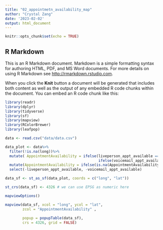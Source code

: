 ```yaml
---
title: "02_appointmetn_availability_map"
author: "Crystal Zang"
date: '2023-02-02'
output: html_document
---
```


```r
knitr::opts_chunk$set(echo = TRUE)
```

## R Markdown

This is an R Markdown document. Markdown is a simple formatting syntax for authoring HTML, PDF, and MS Word documents. For more details on using R Markdown see <http://rmarkdown.rstudio.com>.

When you click the **Knit** button a document will be generated that includes both content as well as the output of any embedded R code chunks within the document. You can embed an R code chunk like this:



```r
library(readr)
library(dplyr)
library(tidyverse)
library(sf)
library(mapview)
library(RColorBrewer)
library(leafpop)

data <- read.csv("data/data.csv")
```


```r
data_plot <- data%>%
  filter(!is.na(long))%>%
  mutate( AppointmentAvailability = ifelse(liveperson_appt_available ==T, "Available(Live Person)", 
                                           ifelse(voicemail_appt_available==T, "Available(Voicemail)", "Not Available")))%>%
  mutate(AppointmentAvailability = ifelse(is.na(AppointmentAvailability), "Not Available", AppointmentAvailability))%>%
  select(-liveperson_appt_available, -voicemail_appt_available)

data_sf <- st_as_sf(data_plot, coords = c("long", "lat"))

st_crs(data_sf) <- 4326 # we can use EPSG as numeric here

mapviewOptions()

mapview(data_sf, xcol = "long", ycol = "lat",
        zcol = "AppointmentAvailability" , 
       
        popup = popupTable(data_sf),
        crs = 4326, grid = FALSE)

```

